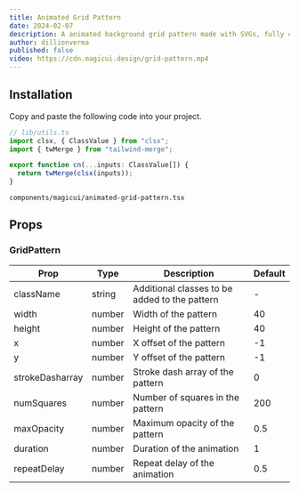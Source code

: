 ```yaml
---
title: Animated Grid Pattern
date: 2024-02-07
description: A animated background grid pattern made with SVGs, fully customizable using Tailwind CSS.
author: dillionverma
published: false
video: https://cdn.magicui.design/grid-pattern.mp4
---
```


<ComponentPreview name="animated-grid-pattern-demo" />

<Steps>

<Step>

## Installation

Copy and paste the following code into your project.

```typescript
// lib/utils.ts
import clsx, { ClassValue } from "clsx";
import { twMerge } from "tailwind-merge";

export function cn(...inputs: ClassValue[]) {
  return twMerge(clsx(inputs));
}
```

```text
components/magicui/animated-grid-pattern.tsx
```

<ComponentSource name="animated-grid-pattern" />

</Step>

</Steps>

## Props

### GridPattern

| Prop            | Type   | Description                                   | Default |
| --------------- | ------ | --------------------------------------------- | ------- |
| className       | string | Additional classes to be added to the pattern | -       |
| width           | number | Width of the pattern                          | 40      |
| height          | number | Height of the pattern                         | 40      |
| x               | number | X offset of the pattern                       | -1      |
| y               | number | Y offset of the pattern                       | -1      |
| strokeDasharray | number | Stroke dash array of the pattern              | 0       |
| numSquares      | number | Number of squares in the pattern              | 200     |
| maxOpacity      | number | Maximum opacity of the pattern                | 0.5     |
| duration        | number | Duration of the animation                     | 1       |
| repeatDelay     | number | Repeat delay of the animation                 | 0.5     |
